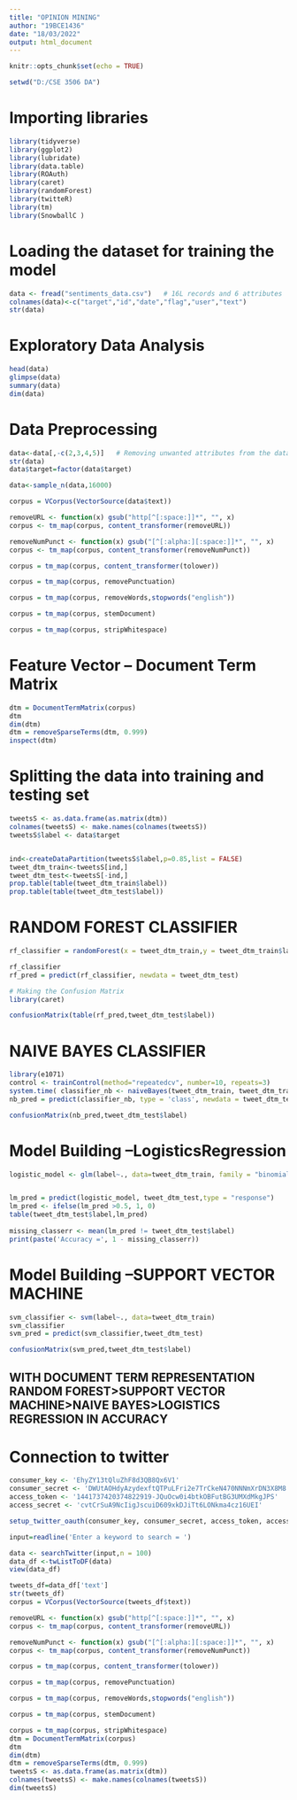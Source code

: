 ```yaml
---
title: "OPINION MINING"
author: "19BCE1436"
date: "18/03/2022"
output: html_document
---
```


```r
knitr::opts_chunk$set(echo = TRUE)
```

```r
setwd("D:/CSE 3506 DA")
```

# Importing libraries

```r
library(tidyverse)
library(ggplot2)
library(lubridate)
library(data.table)
library(ROAuth)
library(caret)
library(randomForest)
library(twitteR)
library(tm)
library(SnowballC )
```
# Loading the dataset for training the model
```r
data <- fread("sentiments_data.csv")   # 16L records and 6 attributes
colnames(data)<-c("target","id","date","flag","user","text")
str(data)

```

# Exploratory Data Analysis
```r
head(data)
glimpse(data)
summary(data)
dim(data)
```

# Data Preprocessing
```r
data<-data[,-c(2,3,4,5)]   # Removing unwanted attributes from the dataset 
str(data)
data$target=factor(data$target)
```

```r
data<-sample_n(data,16000)
```

```r
corpus = VCorpus(VectorSource(data$text))

removeURL <- function(x) gsub("http[^[:space:]]*", "", x)
corpus <- tm_map(corpus, content_transformer(removeURL))

removeNumPunct <- function(x) gsub("[^[:alpha:][:space:]]*", "", x) 
corpus <- tm_map(corpus, content_transformer(removeNumPunct))

corpus = tm_map(corpus, content_transformer(tolower))

corpus = tm_map(corpus, removePunctuation)

corpus = tm_map(corpus, removeWords,stopwords("english"))

corpus = tm_map(corpus, stemDocument)

corpus = tm_map(corpus, stripWhitespace)
```

# Feature Vector -- Document Term Matrix
```r
dtm = DocumentTermMatrix(corpus)
dtm
dim(dtm)
dtm = removeSparseTerms(dtm, 0.999)
inspect(dtm)
```

# Splitting the data into training and testing set
```r
tweetsS <- as.data.frame(as.matrix(dtm))
colnames(tweetsS) <- make.names(colnames(tweetsS))
tweetsS$label <- data$target


ind<-createDataPartition(tweetsS$label,p=0.85,list = FALSE)
tweet_dtm_train<-tweetsS[ind,]
tweet_dtm_test<-tweetsS[-ind,]
prop.table(table(tweet_dtm_train$label))
prop.table(table(tweet_dtm_test$label))

```
# RANDOM FOREST CLASSIFIER

```r
rf_classifier = randomForest(x = tweet_dtm_train,y = tweet_dtm_train$label,ntree = 5)

rf_classifier
rf_pred = predict(rf_classifier, newdata = tweet_dtm_test)

# Making the Confusion Matrix
library(caret)

confusionMatrix(table(rf_pred,tweet_dtm_test$label))
```

# NAIVE BAYES CLASSIFIER
```r
library(e1071)
control <- trainControl(method="repeatedcv", number=10, repeats=3)
system.time( classifier_nb <- naiveBayes(tweet_dtm_train, tweet_dtm_train$label, laplace = 1,trControl = control,tuneLength = 7) )
nb_pred = predict(classifier_nb, type = 'class', newdata = tweet_dtm_test)

confusionMatrix(nb_pred,tweet_dtm_test$label)
```

# Model Building --LogisticsRegression
```r
logistic_model <- glm(label~., data=tweet_dtm_train, family = "binomial")


lm_pred = predict(logistic_model, tweet_dtm_test,type = "response")
lm_pred <- ifelse(lm_pred >0.5, 1, 0)
table(tweet_dtm_test$label,lm_pred)
   
missing_classerr <- mean(lm_pred != tweet_dtm_test$label)
print(paste('Accuracy =', 1 - missing_classerr))
```

# Model Building --SUPPORT VECTOR MACHINE
```r
svm_classifier <- svm(label~., data=tweet_dtm_train)
svm_classifier
svm_pred = predict(svm_classifier,tweet_dtm_test)

confusionMatrix(svm_pred,tweet_dtm_test$label)
```

## WITH DOCUMENT TERM REPRESENTATION RANDOM FOREST>SUPPORT VECTOR MACHINE>NAIVE BAYES>LOGISTICS REGRESSION IN ACCURACY



# Connection to twitter
```r
consumer_key <- 'EhyZY13tQluZhF8d3QB8Qx6V1'
consumer_secret <- 'DWUtAOHdyAzydexftQTPuLFri2e7TrCkeN470NNNmXrDN3X8M8'
access_token <- '1441737420374822919-JQuOcw0i4btkOBFutBG3UMXdMkgJPS'
access_secret <- 'cvtCrSuA9NcIigJscuiD609xkDJiTt6LONkma4cz16UEI'
```

```r
setup_twitter_oauth(consumer_key, consumer_secret, access_token, access_secret)
```

```r

input=readline('Enter a keyword to search = ')
```

```r
data <- searchTwitter(input,n = 100)
data_df <-twListToDF(data)
view(data_df)
```

```r
tweets_df=data_df['text']
str(tweets_df)
corpus = VCorpus(VectorSource(tweets_df$text))

removeURL <- function(x) gsub("http[^[:space:]]*", "", x)
corpus <- tm_map(corpus, content_transformer(removeURL))

removeNumPunct <- function(x) gsub("[^[:alpha:][:space:]]*", "", x) 
corpus <- tm_map(corpus, content_transformer(removeNumPunct))

corpus = tm_map(corpus, content_transformer(tolower))

corpus = tm_map(corpus, removePunctuation)

corpus = tm_map(corpus, removeWords,stopwords("english"))

corpus = tm_map(corpus, stemDocument)

corpus = tm_map(corpus, stripWhitespace)
dtm = DocumentTermMatrix(corpus)
dtm
dim(dtm)
dtm = removeSparseTerms(dtm, 0.999)
tweetsS <- as.data.frame(as.matrix(dtm))
colnames(tweetsS) <- make.names(colnames(tweetsS))
dim(tweetsS)
```

